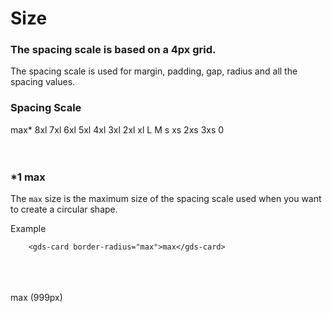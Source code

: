 
<Meta title="Style/Size" />

# Size

### The spacing scale is based on a 4px grid.

The spacing scale is used for margin, padding, gap, radius and all the spacing values.

### Spacing Scale
<gds-flex flex-direction="column" gap="s">
    <gds-card border-radius="s" padding="0" >
        <gds-flex gap="s" padding="s l" align-items="center" overflow="hidden">
            <gds-text min-width="10" align-items="left">max*</gds-text>
            <gds-card border-radius="xs" width="1px" height="40px" padding="0 max 0 0" background="tertiary" mask="right"></gds-card>
        </gds-flex>
    </gds-card>
    <gds-card border-radius="s" padding="0">
        <gds-flex gap="s" padding="s l" align-items="center">
            <gds-text min-width="10" align-items="left">8xl</gds-text>
            <gds-card border-radius="xs" width="1px" height="40px" padding="0 8xl 0 0" background="tertiary" ></gds-card>
        </gds-flex>
    </gds-card>
    <gds-card border-radius="s" padding="0">
        <gds-flex gap="s" padding="s l" align-items="center">
            <gds-text min-width="10" align-items="left">7xl</gds-text>
            <gds-card border-radius="xs" width="1px" height="40px" padding="0 7xl 0 0" background="tertiary" ></gds-card>
        </gds-flex>
    </gds-card>
    <gds-card border-radius="s" padding="0">
        <gds-flex gap="s" padding="s l" align-items="center">
            <gds-text min-width="10" align-items="left">6xl</gds-text>
            <gds-card border-radius="xs" width="1px" height="40px" padding="0 6xl 0 0" background="tertiary" ></gds-card>
        </gds-flex>
    </gds-card>
    <gds-card border-radius="s" padding="0">
        <gds-flex gap="s" padding="s l" align-items="center">
            <gds-text min-width="10" align-items="left">5xl</gds-text>
            <gds-card border-radius="xs" width="1px" height="40px" padding="0 5xl 0 0" background="tertiary" ></gds-card>
        </gds-flex>
    </gds-card>
    <gds-card border-radius="s" padding="0">
        <gds-flex gap="s" padding="s l" align-items="center">
            <gds-text min-width="10" align-items="left">4xl</gds-text>
            <gds-card border-radius="xs" width="1px" height="40px" padding="0 4xl 0 0" background="tertiary" ></gds-card>
        </gds-flex>
    </gds-card>
    <gds-card border-radius="s" padding="0">
        <gds-flex gap="s" padding="s l" align-items="center">
            <gds-text min-width="10" align-items="left">3xl</gds-text>
            <gds-card border-radius="xs" width="1px" height="40px" padding="0 3xl 0 0" background="tertiary" ></gds-card>
        </gds-flex>
    </gds-card>
    <gds-card border-radius="s" padding="0">
        <gds-flex gap="s" padding="s l" align-items="center">
            <gds-text min-width="10" align-items="left">2xl</gds-text>
            <gds-card border-radius="xs" width="1px" height="40px" padding="0 2xl 0 0" background="tertiary" ></gds-card>
        </gds-flex>
    </gds-card>
    <gds-card border-radius="s" padding="0">
        <gds-flex gap="s" padding="s l" align-items="center">
            <gds-text min-width="10" align-items="left">xl</gds-text>
            <gds-card border-radius="xs" width="1px" height="40px" padding="0 xl 0 0" background="tertiary" ></gds-card>
        </gds-flex>
    </gds-card>
    <gds-card border-radius="s" padding="0">
        <gds-flex gap="s" padding="s l" align-items="center">
            <gds-text min-width="10" align-items="left">L</gds-text>
            <gds-card border-radius="xs" width="1px" height="40px" padding="0 l 0 0" background="tertiary" ></gds-card>
        </gds-flex>
    </gds-card>
    <gds-card border-radius="s" padding="0">
        <gds-flex gap="s" padding="s l" align-items="center">
            <gds-text min-width="10" align-items="left">M</gds-text>
            <gds-card border-radius="xs" width="1px" height="40px" padding="0 m 0 0" background="tertiary" ></gds-card>
        </gds-flex>
    </gds-card>
    <gds-card border-radius="s" padding="0">
        <gds-flex gap="s" padding="s l" align-items="center">
            <gds-text min-width="10" align-items="left">s</gds-text>
            <gds-card border-radius="xs" width="1px" height="40px" padding="0 s 0 0" background="tertiary" ></gds-card>
        </gds-flex>
    </gds-card>
    <gds-card border-radius="s" padding="0">
        <gds-flex gap="s" padding="s l" align-items="center">
            <gds-text min-width="10" align-items="left">xs</gds-text>
            <gds-card border-radius="xs" width="1px" height="40px" padding="0 xs 0 0" background="tertiary" ></gds-card>
        </gds-flex>
    </gds-card>
    <gds-card border-radius="s" padding="0">
        <gds-flex gap="s" padding="s l" align-items="center">
            <gds-text min-width="10" align-items="left">2xs</gds-text>
            <gds-card border-radius="xs" width="1px" height="40px" padding="0 2xs 0 0" background="tertiary" ></gds-card>
        </gds-flex>
    </gds-card>
    <gds-card border-radius="s" padding="0">
        <gds-flex gap="s" padding="s l" align-items="center">
            <gds-text min-width="10" align-items="left">3xs</gds-text>
            <gds-card border-radius="xs" width="1px" height="40px" padding="0 3xs 0 0" background="tertiary" ></gds-card>
        </gds-flex>
    </gds-card>
        <gds-card border-radius="s" padding="0">
        <gds-flex gap="s" padding="s l" align-items="center">
            <gds-text min-width="10" align-items="left">0</gds-text>
            <gds-card border-radius="xs" width="1px" height="40px" padding="0 0 0 0" background="tertiary" ></gds-card>
        </gds-flex>
    </gds-card>
</gds-flex>


 <br />
 <br />
 <br />

 ### *1 max
 The `max` size is the maximum size of the spacing scale used when you want to create a circular shape.

 Example
```
    <gds-card border-radius="max">max</gds-card>
```

 <br />
 <br />
 <br />

<gds-card variant="tertiary" border-radius="max" width="200px">
    <gds-flex align-items="center" justify-content="center"  height="200px">
        <gds-text tag="h5">max (999px)</gds-text>
    </gds-flex>
</gds-card>

